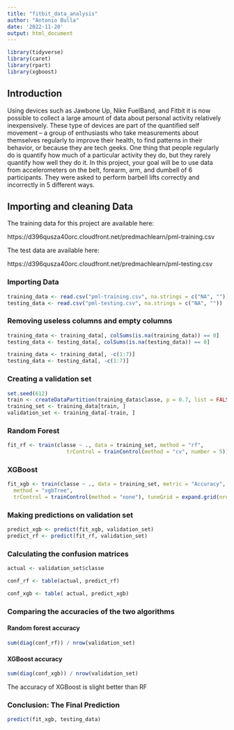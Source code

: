 ```yaml
---
title: "fitbit_data_analysis"
author: "Antonio Bulla"
date: '2022-11-20'
output: html_document
---
```


```r

library(tidyverse)
library(caret)
library(rpart)
library(xgboost) 
```
## Introduction

Using devices such as Jawbone Up, Nike FuelBand, and Fitbit it is now possible to collect a large amount of data about personal activity relatively inexpensively. These type of devices are part of the quantified self movement – a group of enthusiasts who take measurements about themselves regularly to improve their health, to find patterns in their behavior, or because they are tech geeks. One thing that people regularly do is quantify how much of a particular activity they do, but they rarely quantify how well they do it. In this project, your goal will be to use data from accelerometers on the belt, forearm, arm, and dumbell of 6 participants. They were asked to perform barbell lifts correctly and incorrectly in 5 different ways.

## Importing and cleaning Data

The training data for this project are available here:

https://d396qusza40orc.cloudfront.net/predmachlearn/pml-training.csv

The test data are available here:

https://d396qusza40orc.cloudfront.net/predmachlearn/pml-testing.csv

### Importing Data

```r

training_data <- read.csv("pml-training.csv", na.strings = c("NA", ""))
testing_data <- read.csv("pml-testing.csv", na.strings = c("NA", ""))

```

### Removing useless columns and empty columns

```r

training_data <- training_data[, colSums(is.na(training_data)) == 0]
testing_data <- testing_data[, colSums(is.na(testing_data)) == 0]

training_data <- training_data[, -c(1:7)]
testing_data <- testing_data[, -c(1:7)]

```

### Creating a validation set

```r
set.seed(612) 
train <- createDataPartition(training_data$classe, p = 0.7, list = FALSE)
training_set <- training_data[train, ]
validation_set <- training_data[-train, ]
```

### Random Forest 

```r

fit_rf <- train(classe ~ ., data = training_set, method = "rf", 
                   trControl = trainControl(method = "cv", number = 5))


```

### XGBoost 

```r
fit_xgb <- train(classe ~ ., data = training_set, metric = "Accuracy",
  method = "xgbTree",
  trControl = trainControl(method = "none"), tuneGrid = expand.grid(nrounds = 100, max_depth = 6, eta = 0.3, gamma = 0.01, colsample_bytree = 1, min_child_weight = 1, subsample = 1))
```

### Making predictions on validation set

```r

predict_xgb <- predict(fit_xgb, validation_set)
predict_rf <- predict(fit_rf, validation_set)

```

### Calculating the confusion matrices

```r

actual <- validation_set$classe

conf_rf <- table(actual, predict_rf)

conf_xgb <- table( actual, predict_xgb)

```

### Comparing the accuracies of the two algorithms

#### Random forest accuracy

```r
sum(diag(conf_rf)) / nrow(validation_set)

```
#### XGBoost accuracy

```r

sum(diag(conf_xgb)) / nrow(validation_set)

```

The accuracy of XGBoost is slight better than RF


### Conclusion: The Final Prediction


```r
predict(fit_xgb, testing_data)
```

